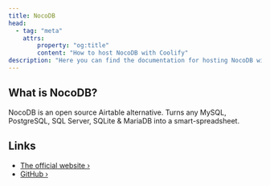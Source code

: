 ```yaml
---
title: NocoDB
head:
  - tag: "meta"
    attrs:
        property: "og:title"
        content: "How to host NocoDB with Coolify"
description: "Here you can find the documentation for hosting NocoDB with Coolify."
---
```



<Badge text="One-click setup." variant="note" size="large" />

## What is NocoDB?

NocoDB is an open source Airtable alternative. Turns any MySQL, PostgreSQL, SQL Server, SQLite & MariaDB into a smart-spreadsheet.

## Links

- [The official website ›](https://nocodb.com/)
- [GitHub ›](https://github.com/nocodb/nocodb)
